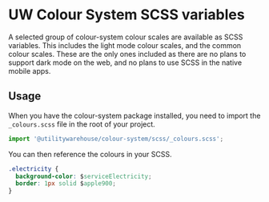 
<Meta title="Colour System / SCSS" />

# UW Colour System SCSS variables

A selected group of colour-system colour scales are available as SCSS
variables. This includes the light mode colour scales, and the common colour
scales. These are the only ones included as there are no plans to support dark
mode on the web, and no plans to use SCSS in the native mobile apps.

## Usage

When you have the colour-system package installed, you need to import the `_colours.scss` file in the root of your project.

```js
import '@utilitywarehouse/colour-system/scss/_colours.scss';
```

You can then reference the colours in your SCSS.

```css
.electricity {
  background-color: $serviceElectricity;
  border: 1px solid $apple900;
}
```
